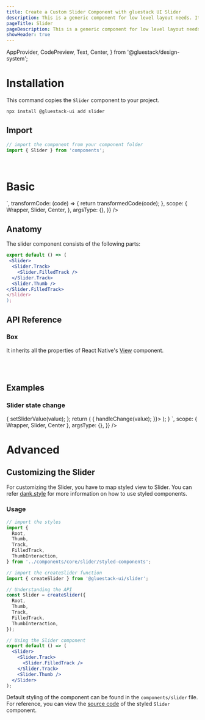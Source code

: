 ```yaml
---
title: Create a Custom Slider Component with gluestack UI Slider
description: This is a generic component for low level layout needs. It is similar to a div in HTML.
pageTitle: Slider
pageDescription: This is a generic component for low level layout needs. It is similar to a div in HTML.
showHeader: true
---
```



<Meta title="components/Forms/Slider" />

  AppProvider,
  CodePreview,
  Text,
  Center,
} from '@gluestack/design-system';


# Installation

This command copies the `Slider` component to your project.

```jsx
npx install @gluestack-ui add slider
```

## Import

```jsx
// import the component from your component folder
import { Slider } from 'components';
```

<br />

# Basic

<AppProvider>
  <CodePreview
    showComponentRenderer={true}
    showArgsController={false}
    metaData={{
      code: `
<Center w={300}>
  <Slider value={50} w="50%">
    <Slider.Track>
      <Slider.FilledTrack />
    </Slider.Track>
    <Slider.Thumb />
  </Slider>
</Center>
`,
      transformCode: (code) => {
        return transformedCode(code);
      },
      scope: {
        Wrapper,
        Slider,
        Center,
      },
      argsType: {},
    }}
  />
</AppProvider>
<br />

## Anatomy

The slider component consists of the following parts:

```jsx
export default () => (
 <Slider>
  <Slider.Track>
    <Slider.FilledTrack />
  </Slider.Track>
  <Slider.Thumb />
</Slider.FilledTrack>
</Slider>
);
```

## API Reference

### Box

It inherits all the properties of React Native's [View](https://reactnative.dev/docs/view#props) component.

<br />
<br />

## Examples

### Slider state change

<AppProvider>
  <CodePreview
    showComponentRenderer={true}
    showArgsController={false}
    metaData={{
      code: `
function App(){
  const [sliderValue, setSliderValue] = React.useState(40);
  const handleChange = (value) => {
    setSliderValue(value);
  };
  return (
    <Wrapper w={300}>
        <Slider
          w="50%"
          value={sliderValue}
          onChange={(value) => {
          handleChange(value);
          }}>
          <Slider.Track>
            <Slider.FilledTrack />
          </Slider.Track>
          <Slider.Thumb />
        </Slider>
    </Wrapper>
  );
}
`,
      scope: { Wrapper, Slider, Center },
      argsType: {},
    }}
  />
</AppProvider>

<br />

# Advanced

## Customizing the Slider

For customizing the Slider, you have to map styled view to Slider. You can refer [dank.style](https://dank.style/) for more information on how to use styled components.

### Usage

```jsx
// import the styles
import {
  Root,
  Thumb,
  Track,
  FilledTrack,
  ThumbInteraction,
} from '../components/core/slider/styled-components';

// import the createSlider function
import { createSlider } from '@gluestack-ui/slider';

// Understanding the API
const Slider = createSlider({
  Root,
  Thumb,
  Track,
  FilledTrack,
  ThumbInteraction,
});

// Using the Slider component
export default () => (
  <Slider>
    <Slider.Track>
      <Slider.FilledTrack />
    </Slider.Track>
    <Slider.Thumb />
  </Slider>
);
```

Default styling of the component can be found in the `components/slider` file. For reference, you can view the [source code](https://github.com/gluestack/gluestack-ui/blob/development/example/storybook/src/ui-components/Slider/index.tsx) of the styled `Slider` component.
